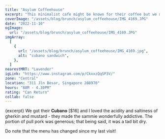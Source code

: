 ```yaml
---
title: "Asylum Coffeehouse"
excerpt: "This minimalist cafe might be known for their coffee but we made this trip down just to try their sammies!"
coverImage: "/assets/blog/brunch/asylum_coffeehouse/IMG_4169.JPG"
date: "2022-11-10"
ogImage:
  url: "/assets/blog/brunch/asylum_coffeehouse/IMG_4169.JPG"
imgArray:
  [
    {
      url: "/assets/blog/brunch/asylum_coffeehouse/IMG_4169.jpg",
      alt: "cubano sandwich",
    },
  ]
nearestMRT: "Lavender"
igLink: "https://www.instagram.com/p/CkxxzQqSP3V/"
zone: "Central"
location: "311 Jln Besar, Singapore 208970"
hours: "8AM - 4.30PM"
rating: "Can Return"
collab: false
---
```


{excerpt} We got their 𝐂𝐮𝐛𝐚𝐧𝐨 [$16] and I loved the acidity and saltiness of gherkin and mustard - they made the sammie wonderfully addictive. The portion of pull pork was generous; that being said, it was a tad bit dry.

Do note that the menu has changed since my last visit!
